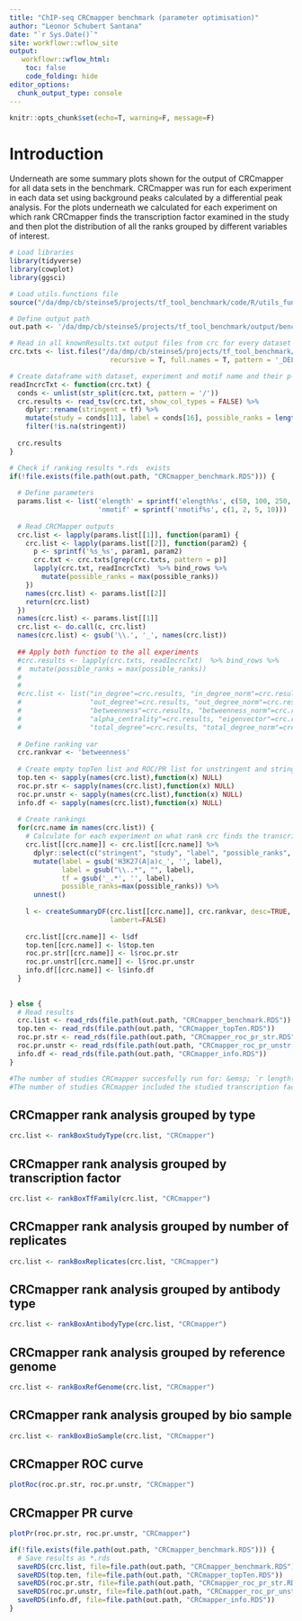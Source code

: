 ```yaml
---
title: "ChIP-seq CRCmapper benchmark (parameter optimisation)"
author: "Leonor Schubert Santana"
date: "`r Sys.Date()`" 
site: workflowr::wflow_site
output:
   workflowr::wflow_html:
    toc: false
    code_folding: hide
editor_options:
  chunk_output_type: console
---
```


```r
knitr::opts_chunk$set(echo=T, warning=F, message=F)
```

# Introduction

Underneath are some summary plots shown for the output of CRCmapper for all data sets in the benchmark. CRCmapper was run for each experiment in each data set using background peaks calculated by a differential peak analysis. For the plots underneath we calculated for each experiment on which rank CRCmapper finds the transcription factor examined in the study and then plot the distribution of all the ranks grouped by different variables of interest.

```r
# Load libraries
library(tidyverse)
library(cowplot)
library(ggsci)

# Load utils.functions file
source("/da/dmp/cb/steinse5/projects/tf_tool_benchmark/code/R/utils_functions.R")

# Define output path
out.path <- '/da/dmp/cb/steinse5/projects/tf_tool_benchmark/output/benchmark_data/chipseq_parameters/crcmapper/'

# Read in all knownResults.txt output files from crc for every dataset
crc.txts <- list.files("/da/dmp/cb/steinse5/projects/tf_tool_benchmark/data/chipseq/",
                         recursive = T, full.names = T, pattern = '_DELTA_METRICS.txt')

# Create dataframe with dataset, experiment and motif name and their p-value
readIncrcTxt <- function(crc.txt) {
  conds <- unlist(str_split(crc.txt, pattern = '/'))
  crc.results <- read_tsv(crc.txt, show_col_types = FALSE) %>%
    dplyr::rename(stringent = tf) %>% 
    mutate(study = conds[11], label = conds[16], possible_ranks = length(stringent)) %>%
    filter(!is.na(stringent)) 
 
  crc.results
} 

# Check if ranking results *.rds  exists
if(!file.exists(file.path(out.path, "CRCmapper_benchmark.RDS"))) {
  
  # Define parameters
  params.list <- list('elength' = sprintf('elength%s', c(50, 100, 250, 500)),
                      'nmotif' = sprintf('nmotif%s', c(1, 2, 5, 10))) 
  
  # Read CRCMapper outputs 
  crc.list <- lapply(params.list[[1]], function(param1) {
    crc.list <- lapply(params.list[[2]], function(param2) {
      p <- sprintf('%s_%s', param1, param2)
      crc.txt <- crc.txts[grep(crc.txts, pattern = p)]
      lapply(crc.txt, readIncrcTxt)  %>% bind_rows %>%
        mutate(possible_ranks = max(possible_ranks))
    })
    names(crc.list) <- params.list[[2]]
    return(crc.list)
  })
  names(crc.list) <- params.list[[1]]
  crc.list <- do.call(c, crc.list)
  names(crc.list) <- gsub('\\.', '_', names(crc.list))
  
  ## Apply both function to the all experiments
  #crc.results <- lapply(crc.txts, readIncrcTxt)  %>% bind_rows %>%
  #  mutate(possible_ranks = max(possible_ranks))
  #
  #
  #crc.list <- list("in_degree"=crc.results, "in_degree_norm"=crc.results, 
  #                 "out_degree"=crc.results, "out_degree_norm"=crc.results, 
  #                 "betweenness"=crc.results, "betweenness_norm"=crc.results, 
  #                 "alpha_centrality"=crc.results, "eigenvector"=crc.results,
  #                 "total_degree"=crc.results, "total_degree_norm"=crc.results)
  
  # Define ranking var
  crc.rankvar <- 'betweenness'
  
  # Create empty topTen list and ROC/PR list for unstringent and stringent and info
  top.ten <- sapply(names(crc.list),function(x) NULL)
  roc.pr.str <- sapply(names(crc.list),function(x) NULL)
  roc.pr.unstr <- sapply(names(crc.list),function(x) NULL)
  info.df <- sapply(names(crc.list),function(x) NULL)
  
  # Create rankings 
  for(crc.name in names(crc.list)) {
    # Calculate for each experiment on what rank crc finds the transcription factor examined in the study
    crc.list[[crc.name]] <- crc.list[[crc.name]] %>%
      dplyr::select(c("stringent", "study", "label", "possible_ranks", all_of(crc.rankvar))) %>%
      mutate(label = gsub('H3K27(A|a)c_', '', label),
             label = gsub("\\..*", "", label),
             tf = gsub('_.*', '', label),
             possible_ranks=max(possible_ranks)) %>%
      unnest()
    
    l <- createSummaryDF(crc.list[[crc.name]], crc.rankvar, desc=TRUE, 
                         lambert=FALSE)
    
    crc.list[[crc.name]] <- l$df
    top.ten[[crc.name]] <- l$top.ten
    roc.pr.str[[crc.name]] <- l$roc.pr.str
    roc.pr.unstr[[crc.name]] <- l$roc.pr.unstr
    info.df[[crc.name]] <- l$info.df
  }
  
  
} else {
  # Read results
  crc.list <- read_rds(file.path(out.path, "CRCmapper_benchmark.RDS"))
  top.ten <- read_rds(file.path(out.path, "CRCmapper_topTen.RDS"))
  roc.pr.str <- read_rds(file.path(out.path, "CRCmapper_roc_pr_str.RDS"))
  roc.pr.unstr <- read_rds(file.path(out.path, "CRCmapper_roc_pr_unstr.RDS"))
  info.df <- read_rds(file.path(out.path, "CRCmapper_info.RDS"))
}

#The number of studies CRCmapper succesfully run for: &emsp; `r length(crc.txts)` \
#The number of studies CRCmapper included the studied transcription factor in their results at all: &emsp; `r nrow(crc.list[["in_degree"]])`

```



## CRCmapper rank analysis grouped by type {.tabset}

```r
crc.list <- rankBoxStudyType(crc.list, "CRCmapper")
```

## CRCmapper rank analysis grouped by transcription factor {.tabset}

```r
crc.list <- rankBoxTfFamily(crc.list, "CRCmapper")
```

## CRCmapper rank analysis grouped by number of replicates {.tabset}

```r
crc.list <- rankBoxReplicates(crc.list, "CRCmapper")
```

## CRCmapper rank analysis grouped by antibody type {.tabset}

```r
crc.list <- rankBoxAntibodyType(crc.list, "CRCmapper")
```

## CRCmapper rank analysis grouped by reference genome {.tabset}

```r
crc.list <- rankBoxRefGenome(crc.list, "CRCmapper")
```

## CRCmapper rank analysis grouped by bio sample {.tabset}

```r
crc.list <- rankBoxBioSample(crc.list, "CRCmapper")
```

## CRCmapper ROC curve {.tabset}

```r
plotRoc(roc.pr.str, roc.pr.unstr, "CRCmapper")
```

## CRCmapper PR curve {.tabset}

```r
plotPr(roc.pr.str, roc.pr.unstr, "CRCmapper")
```

```r
if(!file.exists(file.path(out.path, "CRCmapper_benchmark.RDS"))) {
  # Save results as *.rds
  saveRDS(crc.list, file=file.path(out.path, "CRCmapper_benchmark.RDS"))
  saveRDS(top.ten, file=file.path(out.path, "CRCmapper_topTen.RDS"))
  saveRDS(roc.pr.str, file=file.path(out.path, "CRCmapper_roc_pr_str.RDS"))
  saveRDS(roc.pr.unstr, file=file.path(out.path, "CRCmapper_roc_pr_unstr.RDS"))
  saveRDS(info.df, file=file.path(out.path, "CRCmapper_info.RDS"))
}
```
